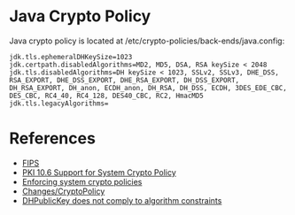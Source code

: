 = Java Crypto Policy =

Java crypto policy is located at /etc/crypto-policies/back-ends/java.config:

<pre>
jdk.tls.ephemeralDHKeySize=1023
jdk.certpath.disabledAlgorithms=MD2, MD5, DSA, RSA keySize < 2048
jdk.tls.disabledAlgorithms=DH keySize < 1023, SSLv2, SSLv3, DHE_DSS, RSA_EXPORT, DHE_DSS_EXPORT, DHE_RSA_EXPORT, DH_DSS_EXPORT, DH_RSA_EXPORT, DH_anon, ECDH_anon, DH_RSA, DH_DSS, ECDH, 3DES_EDE_CBC, DES_CBC, RC4_40, RC4_128, DES40_CBC, RC2, HmacMD5
jdk.tls.legacyAlgorithms=
</pre>

= References =

* [[FIPS]]
* [[PKI 10.6 Support for System Crypto Policy]]
* [https://docs.fedoraproject.org/en-US/packaging-guidelines/CryptoPolicies/ Enforcing system crypto policies]
* [https://fedoraproject.org/wiki/Changes/CryptoPolicy Changes/CryptoPolicy]
* [https://stackoverflow.com/questions/45336136/dhpublickey-does-not-comply-to-algorithm-constraints DHPublicKey does not comply to algorithm constraints]